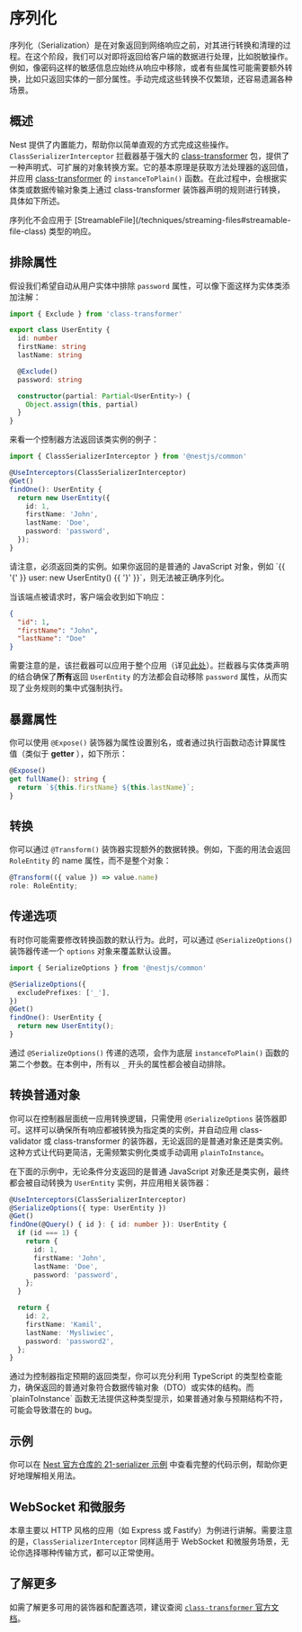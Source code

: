 # 序列化

序列化（Serialization）是在对象返回到网络响应之前，对其进行转换和清理的过程。在这个阶段，我们可以对即将返回给客户端的数据进行处理，比如脱敏操作。例如，像密码这样的敏感信息应始终从响应中移除，或者有些属性可能需要额外转换，比如只返回实体的一部分属性。手动完成这些转换不仅繁琐，还容易遗漏各种场景。

## 概述

Nest 提供了内置能力，帮助你以简单直观的方式完成这些操作。`ClassSerializerInterceptor` 拦截器基于强大的 [class-transformer](https://github.com/typestack/class-transformer) 包，提供了一种声明式、可扩展的对象转换方案。它的基本原理是获取方法处理器的返回值，并应用 [class-transformer](https://github.com/typestack/class-transformer) 的 `instanceToPlain()` 函数。在此过程中，会根据实体类或数据传输对象类上通过 class-transformer 装饰器声明的规则进行转换，具体如下所述。

<CalloutInfo>
  序列化不会应用于 [StreamableFile](/techniques/streaming-files#streamable-file-class) 类型的响应。
</CalloutInfo>

## 排除属性

假设我们希望自动从用户实体中排除 `password` 属性，可以像下面这样为实体类添加注解：

```ts
import { Exclude } from 'class-transformer'

export class UserEntity {
  id: number
  firstName: string
  lastName: string

  @Exclude()
  password: string

  constructor(partial: Partial<UserEntity>) {
    Object.assign(this, partial)
  }
}
```

来看一个控制器方法返回该类实例的例子：

```ts
import { ClassSerializerInterceptor } from '@nestjs/common'

@UseInterceptors(ClassSerializerInterceptor)
@Get()
findOne(): UserEntity {
  return new UserEntity({
    id: 1,
    firstName: 'John',
    lastName: 'Doe',
    password: 'password',
  });
}
```

<CalloutInfo type='warning'>
请注意，必须返回类的实例。如果你返回的是普通的 JavaScript 对象，例如 `{{ '{' }} user: new UserEntity() {{ '}' }}`，则无法被正确序列化。
</CalloutInfo>

当该端点被请求时，客户端会收到如下响应：

```json
{
  "id": 1,
  "firstName": "John",
  "lastName": "Doe"
}
```

需要注意的是，该拦截器可以应用于整个应用（详见[此处](/interceptors#binding-interceptors)）。拦截器与实体类声明的结合确保了**所有**返回 `UserEntity` 的方法都会自动移除 `password` 属性，从而实现了业务规则的集中式强制执行。

## 暴露属性

你可以使用 `@Expose()` 装饰器为属性设置别名，或者通过执行函数动态计算属性值（类似于 **getter** ），如下所示：

```ts
@Expose()
get fullName(): string {
  return `${this.firstName} ${this.lastName}`;
}
```

## 转换

你可以通过 `@Transform()` 装饰器实现额外的数据转换。例如，下面的用法会返回 `RoleEntity` 的 name 属性，而不是整个对象：

```ts
@Transform(({ value }) => value.name)
role: RoleEntity;
```

## 传递选项

有时你可能需要修改转换函数的默认行为。此时，可以通过 `@SerializeOptions()` 装饰器传递一个 `options` 对象来覆盖默认设置。

```ts
import { SerializeOptions } from '@nestjs/common'

@SerializeOptions({
  excludePrefixes: ['_'],
})
@Get()
findOne(): UserEntity {
  return new UserEntity();
}
```

通过 `@SerializeOptions()` 传递的选项，会作为底层 `instanceToPlain()` 函数的第二个参数。在本例中，所有以 `_` 开头的属性都会被自动排除。

## 转换普通对象

你可以在控制器层面统一应用转换逻辑，只需使用 `@SerializeOptions` 装饰器即可。这样可以确保所有响应都被转换为指定类的实例，并自动应用 class-validator 或 class-transformer 的装饰器，无论返回的是普通对象还是类实例。这种方式让代码更简洁，无需频繁实例化类或手动调用 `plainToInstance`。

在下面的示例中，无论条件分支返回的是普通 JavaScript 对象还是类实例，最终都会被自动转换为 `UserEntity` 实例，并应用相关装饰器：

```ts
@UseInterceptors(ClassSerializerInterceptor)
@SerializeOptions({ type: UserEntity })
@Get()
findOne(@Query() { id }: { id: number }): UserEntity {
  if (id === 1) {
    return {
      id: 1,
      firstName: 'John',
      lastName: 'Doe',
      password: 'password',
    };
  }

  return {
    id: 2,
    firstName: 'Kamil',
    lastName: 'Mysliwiec',
    password: 'password2',
  };
}
```

<CalloutInfo>
  通过为控制器指定预期的返回类型，你可以充分利用 TypeScript
  的类型检查能力，确保返回的普通对象符合数据传输对象（DTO）或实体的结构。而 `plainToInstance`
  函数无法提供这种类型提示，如果普通对象与预期结构不符，可能会导致潜在的 bug。
</CalloutInfo>

## 示例

你可以在 [Nest 官方仓库的 21-serializer 示例](https://github.com/nestjs/nest/tree/master/sample/21-serializer) 中查看完整的代码示例，帮助你更好地理解相关用法。

## WebSocket 和微服务

本章主要以 HTTP 风格的应用（如 Express 或 Fastify）为例进行讲解。需要注意的是，`ClassSerializerInterceptor` 同样适用于 WebSocket 和微服务场景，无论你选择哪种传输方式，都可以正常使用。

## 了解更多

如需了解更多可用的装饰器和配置选项，建议查阅 [`class-transformer` 官方文档](https://github.com/typestack/class-transformer)。
